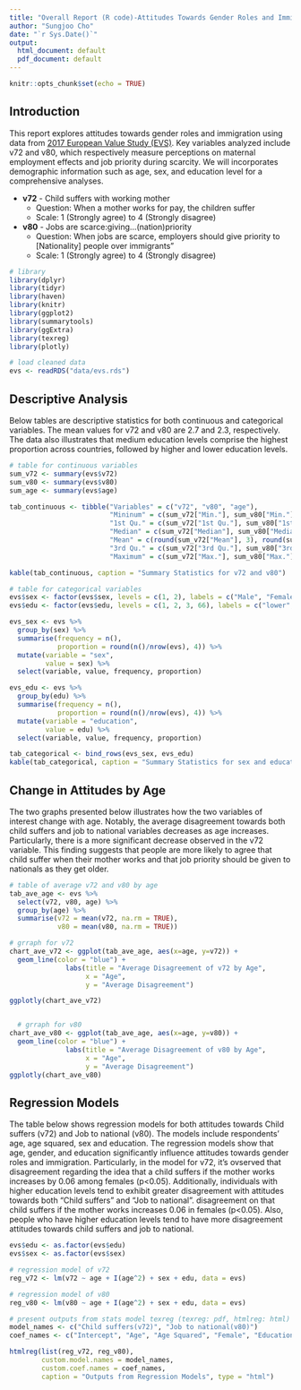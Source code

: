 ```yaml
---
title: "Overall Report (R code)-Attitudes Towards Gender Roles and Immigration"
author: "Sungjoo Cho"
date: "`r Sys.Date()`"
output:
  html_document: default
  pdf_document: default
---
```


```r
knitr::opts_chunk$set(echo = TRUE)
```


## Introduction

This report explores attitudes towards gender roles and immigration using data from [2017 European Value Study (EVS)](https://search.gesis.org/research_data/ZA7500). Key variables analyzed include v72 and v80, which respectively measure perceptions on maternal employment effects and job priority during scarcity. We will incorporates demographic information such as age, sex, and education level for a comprehensive analyses.

-   **v72** - Child suffers with working mother
    -   Question: When a mother works for pay, the children suffer
    -   Scale: 1 (Strongly agree) to 4 (Strongly disagree)
-   **v80** - Jobs are scarce:giving...(nation)priority
    -   Question: When jobs are scarce, employers should give priority to [Nationality] people over immigrants"
    -   Scale: 1 (Strongly agree) to 4 (Strongly disagree)

```r
# library
library(dplyr)
library(tidyr)
library(haven)
library(knitr)
library(ggplot2)
library(summarytools)
library(ggExtra)
library(texreg)
library(plotly)
```

```r
# load cleaned data
evs <- readRDS("data/evs.rds")
```


## Descriptive Analysis

Below tables are descriptive statistics for both continuous and categorical variables. The mean values for v72 and v80 are 2.7 and 2.3, respectively. The data also illustrates that medium education levels comprise the highest proportion across countries, followed by higher and lower education levels.

```r
# table for continuous variables
sum_v72 <- summary(evs$v72)
sum_v80 <- summary(evs$v80)
sum_age <- summary(evs$age)

tab_continuous <- tibble("Variables" = c("v72", "v80", "age"),
                         "Mininum" = c(sum_v72["Min."], sum_v80["Min."], sum_age["Min."]),
                         "1st Qu." = c(sum_v72["1st Qu."], sum_v80["1st Qu."], sum_age["1st Qu."]),
                         "Median" = c(sum_v72["Median"], sum_v80["Median"], sum_age["Median"]),
                         "Mean" = c(round(sum_v72["Mean"], 3), round(sum_v80["Mean"], 3), sum_age["Mean"]),
                         "3rd Qu." = c(sum_v72["3rd Qu."], sum_v80["3rd Qu."], sum_age["3rd Qu."]),
                         "Maximum" = c(sum_v72["Max."], sum_v80["Max."], sum_age["Max."]))

kable(tab_continuous, caption = "Summary Statistics for v72 and v80")
```

```r
# table for categorical variables
evs$sex <- factor(evs$sex, levels = c(1, 2), labels = c("Male", "Female"))
evs$edu <- factor(evs$edu, levels = c(1, 2, 3, 66), labels = c("lower", "medium", "higher", "other"))

evs_sex <- evs %>%
  group_by(sex) %>%
  summarise(frequency = n(),
            proportion = round(n()/nrow(evs), 4)) %>%
  mutate(variable = "sex",
         value = sex) %>%
  select(variable, value, frequency, proportion)

evs_edu <- evs %>%
  group_by(edu) %>%
  summarise(frequency = n(),
            proportion = round(n()/nrow(evs), 4)) %>%
  mutate(variable = "education",
         value = edu) %>%
  select(variable, value, frequency, proportion)

tab_categorical <- bind_rows(evs_sex, evs_edu)
kable(tab_categorical, caption = "Summary Statistics for sex and education")
```


## Change in Attitudes by Age

The two graphs presented below illustrates how the two variables of interest change with age. Notably, the average disagreement towards both child suffers and job to national variables decreases as age increases. Particularly, there is a more significant decrease observed in the v72 variable. This finding suggests that people are more likely to agree that child suffer when their mother works and that job priority should be given to nationals as they get older.

```r
# table of average v72 and v80 by age
tab_ave_age <- evs %>%
  select(v72, v80, age) %>%
  group_by(age) %>%
  summarise(v72 = mean(v72, na.rm = TRUE),
            v80 = mean(v80, na.rm = TRUE))

# grraph for v72
chart_ave_v72 <- ggplot(tab_ave_age, aes(x=age, y=v72)) +
  geom_line(color = "blue") +
              labs(title = "Average Disagreement of v72 by Age", 
                   x = "Age", 
                   y = "Average Disagreement")

ggplotly(chart_ave_v72)


  # grraph for v80
chart_ave_v80 <- ggplot(tab_ave_age, aes(x=age, y=v80)) +
  geom_line(color = "blue") +
              labs(title = "Average Disagreement of v80 by Age", 
                   x = "Age", 
                   y = "Average Disagreement")
ggplotly(chart_ave_v80)
```


## Regression Models

The table below shows regression models for both attitudes towards Child suffers (v72) and Job to national (v80). The models include respondents' age, age squared, sex and education. The regression models show that age, gender, and education significantly influence attitudes towards gender roles and immigration. Particularly, in the model for v72, it's ovserved that disagreement regarding the idea that a child suffers if the mother works increases by 0.06 among females (p<0.05). Additionally, individuals with higher education levels tend to exhibit greater disagreement with attitudes towards both "Child suffers" and "Job to national". 
disagreement on that child suffers if the mother works increases 0.06 in females (p<0.05). Also, people who have higher education levels tend to have more disagreement attitudes towards child suffers and job to national.

```r
evs$edu <- as.factor(evs$edu)
evs$sex <- as.factor(evs$sex)

# regression model of v72
reg_v72 <- lm(v72 ~ age + I(age^2) + sex + edu, data = evs)

# regression model of v80
reg_v80 <- lm(v80 ~ age + I(age^2) + sex + edu, data = evs)

# present outputs from stats model texreg (texreg: pdf, htmlreg: html)
model_names <- c("Child suffers(v72)", "Job to national(v80)")
coef_names <- c("Intercept", "Age", "Age Squared", "Female", "Education:medium", "Education:higher", "Education:other")

htmlreg(list(reg_v72, reg_v80), 
        custom.model.names = model_names, 
        custom.coef.names = coef_names,
        caption = "Outputs from Regression Models", type = "html")
```
